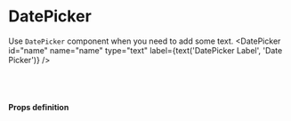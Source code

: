 
<Meta title="uikit/DatePicker" component={DatePicker} />

# DatePicker

Use `DatePicker` component when you need to add some text.
<Preview>
  <Story name="DatePicker">
    <DatePicker
      id="name"
      name="name"
      type="text"
      label={text('DatePicker Label', 'Date Picker')}
    />
  </Story>
</Preview>

<br /><br />

#### Props definition

<Props of={DatePicker} />
